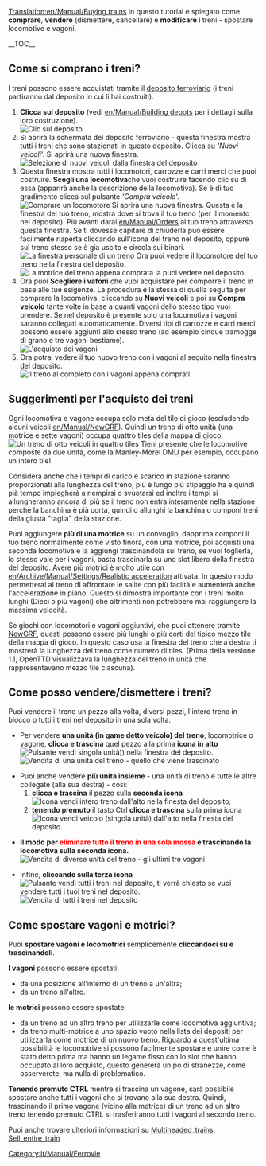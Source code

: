 [[Translation:en/Manual/Buying trains]]
{{it/Manual/Tutorial/MenuT}}
In questo tutorial è spiegato come '''comprare''', '''vendere''' (dismettere, cancellare) e '''modificare''' i treni - spostare locomotive e vagoni.

<!--
In this tutorial you can learn how to '''buy''' (purchase, build), '''sell''' (delete) and '''modify''' trains - move engines and wagons.
-->
__TOC__ 
== Come si comprano i treni? ==
I treni possono essere acquistati tramite il [[it/Deposito|deposito ferroviario]] (i treni partiranno dal deposito in cui li hai costruiti).
# '''Clicca sul deposito''' (vedi [[en/Manual/Building depots]] per i dettagli sulla loro costruzione). <br/> [[File:it/Manual/BuildTrainTutorial1.png|none|frame|Clic sul deposito]]
#Si aprirà la schermata del deposito ferroviario - questa finestra mostra tutti i treni che sono stazionati in questo deposito. Clicca su '' 'Nuovi veicoli'''. Si aprirà una nuova finestra. <br/> [[File:it/Manual/BuildTrainTutorial2.png|none|frame|Selezione di nuovi veicoli dalla finestra del deposito]]
#Questa finestra mostra tutti i locomotori, carrozze e carri merci che puoi costruire. '''Scegli una locomotiva '''che vuoi costruire facendo clic su di essa (apparirà anche la descrizione della locomotiva). Se è di tuo gradimento clicca sul pulsante '' 'Compra veicolo'''. <br/> [[File:it/Manual/BuildTrainTutorial3.png|none|frame|Comprare un locomotore]] Si aprirà una nuova finestra. Questa è la finestra del tuo treno, mostra dove si trova il tuo treno (per il momento nel deposito). Più avanti darai [[en/Manual/Orders]] al tuo treno attraverso questa finestra. Se ti dovesse capitare di chiuderla può essere facilmente riaperta cliccando sull'icona del  treno nel deposito, oppure sul treno stesso se è gia uscito e circola sui binari. <br/> [[File:it/Manual/BuildTrainTutorial5.png|none|frame|La finestra personale di un treno]] Ora puoi vedere il locomotore del tuo treno nella finestra del deposito. <br/> [[File:it/Manual/BuildTrainTutorial4.png|none|frame|La motrice del treno appena comprata la puoi vedere nel deposito]]
#Ora puoi '''Scegliere i vafoni''' che vuoi acquistare per comporre il treno in base alle tue esigenze. La procedura è la stessa di quella seguita per comprare la locomotiva, cliccando su '''Nuovi veicoli''' e poi su '''Compra veicolo''' tante volte in base a quanti vagoni dello stesso tipo vuoi prendere. Se nel deposito è presente solo una locomotiva i vagoni saranno collegati automaticamente. Diversi tipi di carrozze e carri merci possono essere aggiunti allo stesso treno (ad esempio cinque tramogge di grano e tre vagoni bestiame). <br/> [[File:it/Manual/BuildTrainTutorial6.png|none|frame|L'acquisto dei vagoni]]
# Ora potrai vedere il tuo nuovo treno con i vagoni al seguito nella finestra del deposito. <br/> [[File:it/Manual/BuildTrainTutorial7.png|none|frame|Il treno al completo con i vagoni appena comprati.]]
<!--
==How do I purchase trains?==
Trains can be purchased from train [[depot]]s (the trains will then start from the depot you built them in).
#First '''click on the depot''' (see [[Building depots]] for details on building them).<br/>[[File:en/Manual/BuildTrainTutorial1.png|none|frame|Clicking the depot]]
#The depot screen will open - this window shows all trains that are stationed in this depot. Click on '''New Vehicle'''. A new window will open.<br/>[[File:en/Manual/BuildTrainTutorial2.png|none|frame|Selecting New Vehicles from Depot window]]
#This window shows all the engines and cargo wagons you can build. '''Choose an engine''' you want to build by clicking it (Also that engine's description will appear). Once you are happy with your choice, click the '''Build Vehicle''' button.<br/>[[File:en/Manual/BuildTrainTutorial3.png|none|frame|Buying an engine]]A new window will open - this is your train's window showing where your train is (for now - in the depot). Later on you will give [[orders]] to your train through this window. If you happen to close it, it can be easily reopened by clicking the train in the depot.<br/>[[File:en/Manual/BuildTrainTutorial5.png|none|frame|The train window]]The engine of your train can now be seen in the depot window.<br/>[[File:en/Manual/BuildTrainTutorial4.png|none|frame|Newly built train engine in the depot]]
#Now you can '''Choose the wagons''' you want to buy, by selecting them in the same manner as the engine and pressing '''Build Vehicle''' a desired number of times - say 7 times to build 7 wagons. If there is only 1 train in the depot, the wagons will be attached to it automatically. Different types of wagons can be added to the same train (e.g. 5 grain hoppers and 3 livestock vans).<br/>[[File:en/Manual/BuildTrainTutorial6.png|none|frame|Buying wagons]]
#You should now see your new train with wagons in the depot window.<br/>[[File:en/Manual/BuildTrainTutorial7.png|none|frame|Newly built train in the depot]]
-->

== Suggerimenti per l'acquisto dei treni ==
Ogni locomotiva e vagone occupa solo metà del tile di gioco (escludendo alcuni veicoli [[en/Manual/NewGRF]]). Quindi un treno di otto unità (una motrice e sette vagoni) occupa quattro tiles della mappa di gioco.
[[File:it/Manual/BuildTrainTutorial8.png|none|frame|Un treno di otto veicoli in quattro tiles]]
Tieni presente che le locomotive composte da due unità, come la Manley-Morel DMU per esempio, occupano un intero tile!

Considera anche che i tempi di carico e scarico in stazione saranno proporzionati alla lunghezza del treno, più è lungo più stipaggio ha e quindi pià tempo impiegherà a riempirsi o svuotarsi ed inoltre i tempi si allungheranno ancora di più se il treno non entra interamente nella stazione perchè la banchina è pià corta, quindi o allunghi la banchina o componi treni della giusta "taglia" della stazione.

Puoi aggiungere '''più di una motrice''' su un convoglio, dapprima componi il tuo treno normalmente come visto finora, con una motrice, poi acquisti una seconda locomotiva e la aggiungi trascinandola sul treno, se vuoi toglierla, lo stesso vale per i vagoni, basta trascinarla su uno slot libero della finestra del deposito. Avere più motrici è molto utile con [[en/Archive/Manual/Settings/Realistic acceleration]] attivata. In questo modo permetterai al treno di affrontare le salite con più faciltà e aumenterà anche l'accelerazione in piano. Questo si dimostra importante con i treni molto lunghi (Dieci o più vagoni) che altrimenti non potrebbero mai raggiungere la massima velocità.

Se giochi con locomotori e vagoni aggiuntivi, che puoi ottenere tramite [[en/Manual/NewGRF|NewGRF]], questi possono essere più lunghi o più corti del tipico mezzo tile della mappa di gioco. In questo caso usa la finestra del treno che a destra ti mostrerà la lunghezza del treno come numero di tiles. (Prima della versione 1.1, OpenTTD visualizzava la lunghezza del treno in unità che rappresentavano mezzo tile ciascuna).
<!--
==Tips for buying trains==
Every engine and wagon takes up '''half a game square''' (exclude some NewGraphics vehicles). So an 8 piece train (1 engine and 7 wagons) takes up 4 game squares.
[[File:en/Manual/BuildTrainTutorial8.png|none|frame|An 8 piece train fitting in 4 squares]]
Keep in mind that engines with 2 parts count as 2 pieces and not 1 piece!

Remember that a train too long to fit in a station will need much '''more time to load and unload'''. So make sure you build train stations long enough.

You can put '''more than one engine''' on a train by first building your train with 1 engine then building a second engine and drag/dropping it on the previously built train. This is most useful with [[realistic acceleration]] turned ON. This allows the train to go up hills faster and also speed up faster. This shows most with very long trains (10 wagons long or more) that otherwise might never get to top speed.

If you play with add-on engines and wagons that you can get via [[Newgrf|NewGRFs]], these engines and wagons can be longer or shorter than a half game square. In this case use the train building window which to the right of the train, will show the train length as number of tiles. (Prior to version 1.1, OpenTTD displayed the train length as the number of half tile equivalents).
-->

== Come posso vendere/dismettere i treni? ==
Puoi vendere il treno un pezzo alla volta, diversi pezzi, l'intero treno in blocco o tutti i treni nel deposito in una sola volta.

* Per vendere '''una unità (in game detto veicolo) del treno''', locomotrice o vagone, '''clicca e trascina''' quel pezzo alla prima '''icona in alto''' [[File:it/Manual/SellTrainVehicle.png|Pulsante vendi singola unità)]]) nella finestra del deposito. <br/> [[File:it/Manual/BuildTrainTutorial9.png|none|frame|Vendita di una unità del treno - quello che viene trascinato]]

* Puoi anche vendere '''più unità insieme''' - una unità di treno e tutte le altre collegate (alla sua destra) - così:
*# '''clicca e trascina''' il pezzo sulla '''seconda icona''' [[File:it/Manual/SellEntireTrain.png |Icona vendi intero treno]] dall'alto nella finesta del deposito;
*# '''tenendo premuto''' il tasto Ctrl '''clicca e trascina''' sulla prima icona [[File:it/Manual/SellTrainVehicle.png|Icona vendi veicolo (singola unità)]] dall'alto nella finesta del deposito.

* '''Il modo per <font color ='red'> eliminare tutto il treno in una sola mossa</font> è  trascinando la locomotiva sulla seconda icona.'''<br/> [[File:it/Manual/BuildTrainTutorial10.png|none|frame|Vendita di diverse unità del treno - gli ultimi tre vagoni]]

* Infine, '''cliccando sulla terza icona''' [[File:it/Manual/SellAllTrains.png|Pulsante vendi tutti i treni nel deposito]], ti verrà chiesto se vuoi vendere tutti i tuoi treni nel deposito. <br/> [[File:it/Manual/BuildTrainTutorial11.png|none|frame|Vendita di tutti i treni nel deposito]]

<!--
==How do I sell / delete trains?==
You can sell the train one piece at a time, several pieces, the whole train at once or all trains in the depot at once.

* To sell '''1 piece of train''' or the engine itself just '''click & drag''' that piece to the upmost '''first icon''' ( [[File:en/Manual/SellTrainVehicle.png|Sell train vehicle button]] ) of the depot.<br/>[[File:en/Manual/BuildTrainTutorial9.png|none|frame|Selling a train piece - the one being dragged]]

* You can also sell '''several pieces''' - a train piece and all pieces connected (to the right of it) - by:
*# '''click & dragging''' the piece to the '''second icon''' ( [[File:en/Manual/SellEntireTrain.png|Sell train vehicle button]] ) from top in the depot;
*# holding the Ctrl key while selling a piece (click&drag to upper icon).

* '''This is the way to <font color='red'>delete your train</font> - by dragging the engine to the second icon.'''<br/>[[File:en/Manual/BuildTrainTutorial10.png|none|frame|Selling several train pieces - last 3 wagons]]

* Finally, by clicking the third icon ( [[File:en/Manual/SellAllTrains.png|Sell train vehicle button]] ) , you will be asked if you want to sell all your trains in the depot.<br/>[[File:en/Manual/BuildTrainTutorial11.png|none|frame|Selling all trains in the depot]]
-->

== Come spostare vagoni e motrici? ==

Puoi '''spostare vagoni e locomotrici''' semplicemente '''cliccandoci su e trascinandoli'''.

'''I vagoni''' possono essere spostati:
* da una posizione all'interno di un treno a un'altra;
* da un treno all'altro.
'''le motrici''' possono essere spostate:
* da un treno ad un altro treno per utilizzarle come locomotiva aggiuntiva;
* da treno multi-motrice a uno spazio vuoto nella lista dei depositi per utilizzarla come motrice di un nuovo treno. Riguardo a quest'ultima possibilità le locomotrive si possono facilmente spostare e unire come è stato detto prima ma hanno un legame fisso con lo slot che hanno occupato al loro acquisto, questo genererà un po di stranezze, come osserverete, ma nulla di problematico.

'''Tenendo premuto CTRL''' mentre si trascina un vagone, sarà possibile spostare anche tutti i vagoni che si trovano alla sua destra. Quindi, trascinando il primo vagone (vicino alla motrice) di un treno ad un altro treno tenendo premuto CTRL si trasferiranno tutti i vagoni al secondo treno.

Puoi anche trovare ulteriori informazioni su [[en/Archive/Manual/Multiheaded trains|Multiheaded_trains]], [[en/Manual/Sell entire train|Sell_entire_train]]

<!--
==How do I move around the wagons / engines?==

You can '''move around the wagons and engines''' by simply '''clicking & dragging''' them.

'''Wagons''' can be moved:
* from one position in a train to another;
* from one train to another.
'''Engines''' can be moved:
* from one train to another train to be used as an additional engine;
* from multi-engined train to an empty space in depot list to be used as a separate train engine.

'''Holding CTRL''' while dragging a wagon allows you to '''move all wagons to the right of it''' as well. So, by dragging the first wagon (next to the engine) of a train to another train while holding CTRL would transfer all wagons to the second train.

You can also read more on [[Multiheaded_trains|Multi-engined trains]], [[Sell_entire_train|Selling an entire train]]
-->

[[Category:it/Manual/Ferrovie]]